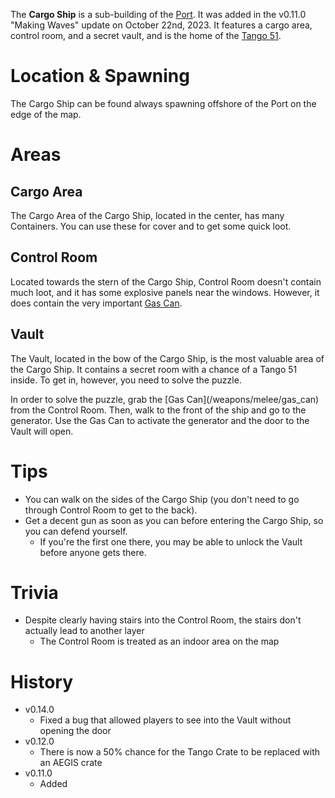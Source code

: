 The **Cargo Ship** is a sub-building of the [Port](/buildings/port). It was added in the v0.11.0 "Making Waves" update on October 22nd, 2023. It features a cargo area, control room, and a secret vault, and is the home of the [Tango 51](/weapons/guns/tango_51).

# Location & Spawning
The Cargo Ship can be found always spawning offshore of the Port on the edge of the map.

# Areas
## Cargo Area
The Cargo Area of the Cargo Ship, located in the center, has many Containers. You can use these for cover and to get some quick loot.

## Control Room
Located towards the stern of the Cargo Ship, Control Room doesn't contain much loot, and it has some explosive panels near the windows. However, it does contain the very important [Gas Can](/weapons/melee/gas_can).

## Vault
The Vault, located in the bow of the Cargo Ship, is the most valuable area of the Cargo Ship. It contains a secret room with a chance of a Tango 51 inside. To get in, however, you need to solve the puzzle.

<Spoiler spoiler="Ship puzzle solution">
  In order to solve the puzzle, grab the [Gas Can](/weapons/melee/gas_can) from the Control Room. Then, walk to the front of the ship and go to the generator. Use the Gas Can to activate the generator and the door to the Vault will open.
</Spoiler>

# Tips
- You can walk on the sides of the Cargo Ship (you don't need to go through Control Room to get to the back).
- Get a decent gun as soon as you can before entering the Cargo Ship, so you can defend yourself.
  - If you're the first one there, you may be able to unlock the Vault before anyone gets there.

# Trivia
- Despite clearly having stairs into the Control Room, the stairs don't actually lead to another layer
  - The Control Room is treated as an indoor area on the map

# History
- v0.14.0 
  - Fixed a bug that allowed players to see into the Vault without opening the door
- v0.12.0
  - There is now a 50% chance for the Tango Crate to be replaced with an AEGIS crate
- v0.11.0
  - Added
